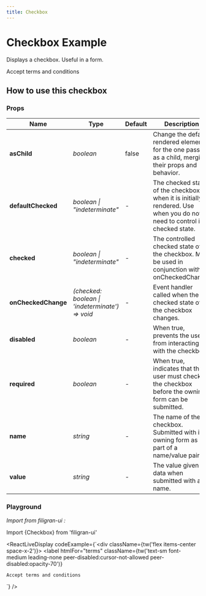 ```yaml
---
title: Checkbox
---
```


# Checkbox Example

Displays a checkbox. Useful in a form.

<div className="flex items-center space-x-2">
  <Checkbox id="terms-example" />
  <label
    htmlFor="terms-example"
    className="text-sm font-medium leading-none peer-disabled:cursor-not-allowed peer-disabled:opacity-70">
    Accept terms and conditions
  </label>
</div>

## How to use this checkbox
### Props
| Name                | Type                                            | Default     | Description                                                                                                                     |
| -------------       | --------                                        | ----------- | ------------------------------------------------------------------------------------------------------------------              |
| **asChild**         | *boolean*                                       | false       | Change the default rendered element for the one passed as a child, merging their props and behavior.                            |
| **defaultChecked**  | *boolean \| "indeterminate"*                    | -           | The checked state of the checkbox when it is initially rendered. Use when you do not need to control its checked state.         |
| **checked**         | *boolean \| "indeterminate"*                    | -           | The controlled checked state of the checkbox. Must be used in conjunction with onCheckedChange.                                 |
| **onCheckedChange** | *(checked: boolean \| 'indeterminate') => void* | -           | Event handler called when the checked state of the checkbox changes.                                                            |
| **disabled**        | *boolean*                                       | -           | When true, prevents the user from interacting with the checkbox.                                                                |
| **required**        | *boolean*                                       | -           | When true, indicates that the user must check the checkbox before the owning form can be submitted.                             |
| **name**            | *string*                                        | -           | The name of the checkbox. Submitted with its owning form as part of a name/value pair.                                          |
| **value**           | *string*                                        | -           | The value given as data when submitted with a name.                                                                             |

### Playground
*Import from filigran-ui :*

Import \{Checkbox\} from 'filigran-ui'

<ReactLiveDisplay
  codeExample={`<div className={tw('flex items-center space-x-2')}>
  <Checkbox id="terms" />
  <label
    htmlFor="terms"
    className={tw('text-sm font-medium leading-none peer-disabled:cursor-not-allowed peer-disabled:opacity-70')}
  >
    Accept terms and conditions
  </label>
</div>`}
/>
